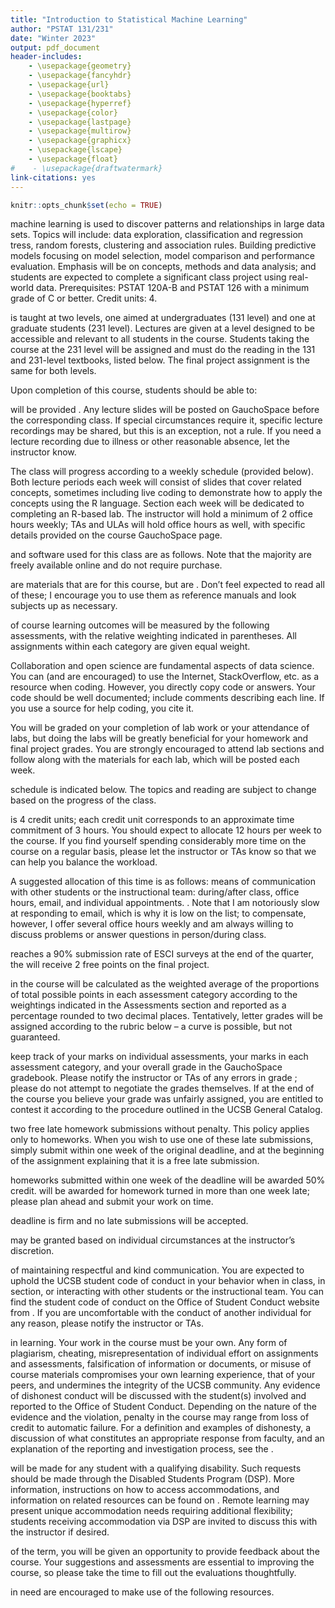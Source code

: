 ```yaml
---
title: "Introduction to Statistical Machine Learning"
author: "PSTAT 131/231"
date: "Winter 2023"
output: pdf_document
header-includes:
    - \usepackage{geometry}
    - \usepackage{fancyhdr}
    - \usepackage{url}
    - \usepackage{booktabs}
    - \usepackage{hyperref}
    - \usepackage{color}
    - \usepackage{lastpage}
    - \usepackage{multirow}
    - \usepackage{graphicx}
    - \usepackage{lscape}
    - \usepackage{float}
#    - \usepackage{draftwatermark}
link-citations: yes
---
```


```r
knitr::opts_chunk$set(echo = TRUE)
```

<!-- \documentclass[11pt]{article} -->
<!-- \usepackage[left=1in,top=1in,right=1in,bottom=1in,headheight=14pt]{geometry} -->
<!-- \usepackage{fancyhdr} -->
<!-- \usepackage{url} -->
<!-- \usepackage{booktabs} -->
<!-- \usepackage{hyperref} -->
<!-- \usepackage{color} -->
<!-- \usepackage{lastpage} -->
<!-- \usepackage{multirow} -->
<!-- \usepackage{graphicx} -->
<!-- \usepackage{lscape} -->
<!-- \hypersetup{colorlinks=true, urlcolor=blue} -->

<!-- \title{Introduction to Statistical Machine Learning} -->
<!-- \author{PSTAT 131/231} -->
<!-- \date{Winter 2022} -->

\pagestyle{fancy}
\lhead{Winter 2023}
\chead{}
\rhead{131/231 Syllabus}
\lfoot{}
\cfoot{\small \thepage}
\rfoot{}

<!-- \begin{document} -->
<!-- \maketitle -->
\begin{center}
\begin{tabular}{ll}
\textsc{Instructor:} &Dr. Katie Coburn (\href{mailto:katie\_m\_coburn@ucsb.edu}{\texttt{katie\_m\_coburn@ucsb.edu}}) \\
\textsc{Teaching Assistants:} &Hanmo Li (\href{mailto:hanmo@pstat.ucsb.edu}{\texttt{hanmo@pstat.ucsb.edu}})\\
    &Lihao Xiao (\href{mailto:lihao@pstat.ucsb.edu}{\texttt{lihao@pstat.ucsb.edu}}) \\
    %&Minwoo Park (\href{mailto:minwoo@pstat.ucsb.edu}{\texttt{minwoo@pstat.ucsb.edu}}) \\
\textsc{Lecture:} &TR 12:30 - 1:45 pm Buchanan 1930 \\
\textsc{Sections:}
&T 5:00 - 5:50 pm PHELP 1513 \textsc{Li} \\
&W 8:00 - 8:50 am PHELP 1513 \textsc{Xiao} \\
&W 9:00 - 9:50 am PHELP 1513 \textsc{Xiao} \\
&W 12:00 - 12:50 pm PHELP 1525 \textsc{Li} \\
\end{tabular}
\end{center}

\section*{Course information}

\subsection*{Description}
\textsc{Statistical} machine learning is used to discover patterns and relationships in large data sets. Topics will include: data exploration, classification and regression tress, random forests, clustering and association rules. Building predictive models focusing on model selection, model comparison and performance evaluation. Emphasis will be on concepts, methods and data analysis; and students are expected to complete a significant class project using real-world data. Prerequisites: PSTAT 120A-B and PSTAT 126 with a minimum grade of C or better. Credit units: 4.

\vskip6pt\noindent \textsc{This course} is taught at two levels, one aimed at undergraduates (131 level) and one at graduate students (231 level). Lectures are given at a level designed to be accessible and relevant to all students in the course. Students taking the course at the 231 level will be assigned \textbf{additional homework questions} and must do the reading in \textbf{both} the 131 and 231-level textbooks, listed below. The final project assignment is the same for both levels.

\subsection*{Learning Outcomes}
Upon completion of this course, students should be able to:
\begin{enumerate}
    \item \textsc{Explain} the common statistical learning techniques conceptually and characterize some of
them mathematically;
    \item \textsc{Describe and discuss} the pros and cons of the common statistical learning methods;
    \item \textsc{Use R}, the \textit{tidyverse}, and \textit{tidymodels} effectively for exploratory data analysis, model fitting, and visualization.
\end{enumerate}

\subsection*{Format}
<!-- \textsc{The first two weeks} of the course are online only. Lectures will be synchronous over Zoom (at the address above). Any lecture slides will be posted on GauchoSpace before class. All \textbf{lectures will be recorded} and uploaded. -->

\textsc{Lectures} will be provided \textbf{in person only}. Any lecture slides will be posted on GauchoSpace before the corresponding class. If special circumstances require it, specific lecture recordings may be shared, but this is an exception, not a rule. If you need a lecture recording due to illness or other reasonable absence, let the instructor know.

<!-- \vskip6pt\noindent If/when classes are held in person, every class will be \textbf{simultaneously} streamed live on Zoom (at the address above), so that students can either attend remotely or physically in person. The stream \textbf{will be recorded} and uploaded. This is offered so that students who cannot physically attend \textbf{for any reason} have the option to attend class virtually without penalty. -->

\vskip6pt\noindent The class will progress according to a weekly schedule (provided below). Both lecture periods each week will consist of slides that cover related concepts, sometimes including live coding to demonstrate how to apply the concepts using the R language. Section each week will be dedicated to completing an R-based lab. The instructor will hold a minimum of 2 office hours weekly; TAs and ULAs will hold office hours as well, with specific details provided on the course GauchoSpace page.

<!-- \newpage -->
\subsection*{Required Materials}
\textsc{The books} and software used for this class are as follows. Note that the majority are freely available online and do not require purchase.

\begin{itemize}
    \item \textbf{Required for PSTAT 131 students}: \textit{An Introduction to Statistical Learning with Applications in R} (or ISLR), by G. James, D. Witten, T. Hastie, R. Tibshirani. Available: \href{https://www.statlearning.com/}{https://www.statlearning.com/}
    \item \textbf{Required for PSTAT 231 students}: \textit{The Elements of Statistical Learning: Data Mining, Inference, and Prediction} (or ESL), by T. Hastie, R. Tibshirani, J. Friedman. Available: \href{https://hastie.su.domains/ElemStatLearn/}{https://hastie.su.domains/ElemStatLearn/}
    \item \textbf{Required for all}:
    \begin{itemize}
        \item The R statistical environment version 4.1.2, available here: \href{https://www.r-project.org/}{https://www.r-project.org/}
        \item The RStudio IDE (integrated development environment) Desktop version. Available: \href{https://www.rstudio.com/products/rstudio/download/#download}{https://www.rstudio.com/} 
    \end{itemize}
\end{itemize}

\subsection*{Supplemental Materials}
\textsc{The following} are materials that are \textbf{not required} for this course, but are \textbf{recommended}. Don't feel expected to read all of these; I encourage you to use them as reference manuals and look subjects up as necessary.

\begin{itemize}
    \item \textit{R for Data Science}, by H. Wickham, G. Grolemund. Available: \href{https://r4ds.had.co.nz/index.html}{https://r4ds.had.co.nz/index.html}
    \item \textit{The StatQuest Illustrated Guide to Machine Learning}, by Josh Starmer. Available \href{https://www.amazon.com/dp/B0BLM4TLPY}{on Amazon}: \$27 for paperback. Based on videos available free at \href{https://www.youtube.com/\@statquest}{https://www.youtube.com/\@statquest}
    \item \textit{Supervised Machine Learning for Text Analysis in R}, by E. Hvitfeldt and J. Silge. Available: \href{https://smltar.com/}{https://smltar.com/}
    \item \textit{Feature Engineering and Selection}, by M. Kuhn and K. Johnson. Available: \href{http://www.feat.engineering/}{http://www.feat.engineering/}
\end{itemize}

<!-- \newpage -->
\subsection*{Assessments}
\textsc{Your attainment} of course learning outcomes will be measured by the following assessments, with the relative weighting indicated in parentheses. All assignments within each category are given equal weight.

\vskip6pt\noindent Collaboration and open science are fundamental aspects of data science. You can (and are encouraged) to use the Internet, StackOverflow, etc. as a resource when coding. However, you \textbf{should not} directly copy code or answers. Your code should be well documented; include comments describing each line. If you use a source for help coding, you \textbf{must} cite it.

\vskip6pt\noindent You will \textbf{not} be graded on your completion of lab work or your attendance of labs, but doing the labs will be greatly beneficial for your homework and final project grades. You are strongly encouraged to attend lab sections and follow along with the materials for each lab, which will be posted each week.

\begin{itemize}
\item \textbf{Homework} (50\%). Homework is assigned \textbf{every week} and is due by Sundays at 11:59 PM PDT.  Each homework is worth 50 points.  One homework is assigned each week, except for the last week, for a total of \textbf{nine} homework assignments. Your \textbf{lowest} homework score will be dropped.

\item \textbf{Final Project} (50\%). The final project is a significant portion of the class and allows students to demonstrate their understanding of the material by working with a data set of their own choosing. Each student should begin thinking about their project and looking for a data set immediately; a page on GauchoSpace provides a list of possible resources. You'll receive a lot of guidance about the project over the course of the quarter.

\vskip6pt\noindent The project will require a large amount of work and cannot be satisfactorily completed in only a day (or even a week). You are \textbf{strongly advised} to work on it in stages throughout the quarter. See GauchoSpace for more detailed instructions, a rubric, and several examples of exemplary past projects.
\end{itemize}

\subsection*{Course Schedule}
\textsc{The weekly} schedule is indicated below. The topics and reading are subject to change based on the progress of the class.

\begin{table}[]
\begin{tabular}{@{}llll@{}}
\toprule
                & \textbf{Topic}        & \textbf{Assignment}                                            & \textbf{Project Stage} \\ \midrule
\textbf{Week 1} & Intro to ML           & Data Memo                                                               & Pick topic             \\
\textbf{Week 2} & Linear regression     & Homework 1 & Find data              \\
\textbf{Week 3} & Logistic regression   & Homework 2                                                     & Tidy data              \\
\textbf{Week 4} & Discriminant analysis & Homework 3                                                     & EDA                    \\
\textbf{Week 5} & Regularization        & Homework 4                                                     & Run models             \\
\textbf{Week 6} & Tree-based methods    & Homework 5                                                     &                        \\
\textbf{Week 7} & Clustering            & Homework 6                                                     & Write-up               \\
\textbf{Week 8} & SVMs                  &                                                                & Edits                  \\
\textbf{Week 9} & Neural networks       & Final Project                                                  & Final draft            \\ \bottomrule
\end{tabular}
\end{table}

\begin{table}[H]
\resizebox{\textwidth}{!}{%
\begin{tabular}{|c|l|l|c|c|c|}
\hline
\textbf{Week} & \multicolumn{1}{c|}{\textbf{Date}} & \multicolumn{1}{c|}{\textbf{Topic}} & \textbf{Reading} & \textbf{Assignments} & \textbf{Final Project Stage} \\ \hline
\multirow{2}{*}{\textbf{Week 1}} & Mar. 29 & \begin{tabular}[c]{@{}l@{}}Introduction \&\\ basics of ML\end{tabular} & Ch 1 ISLR \& ESL & \multirow{2}{*}{Homework 1} & \multirow{2}{*}{\begin{tabular}[c]{@{}c@{}}Decide on topic\\ \\ and locate data \\ set(s)\end{tabular}} \\ \cline{2-4}
 & Mar. 31 & Exploratory data analysis &  &  &  \\ \hline
\multirow{2}{*}{\textbf{Week 2}} & Apr. 5 & Bias-variance tradeoff & Ch. 2 ISLR \& ESL & \multirow{2}{*}{Homework 2} & \multirow{4}{*}{Load and tidy data} \\ \cline{2-4}
 & Apr. 7 & Linear regression & Ch. 3 ISLR \& ESL &  &  \\ \cline{1-5}
\multirow{2}{*}{\textbf{Week 3}} & Apr. 12 & Logistic regression & Ch. 4 ISLR \& ESL & \multirow{2}{*}{Homework 3} &  \\ \cline{2-4}
 & Apr. 14 & More on linear \& logistic &  &  &  \\ \hline
\multirow{2}{*}{\textbf{Week 4}} & Apr. 19 & Resampling methods & Ch. 5 ISLR, 7 ESL & \multirow{2}{*}{Homework 4} & \multirow{4}{*}{\begin{tabular}[c]{@{}c@{}}Run and write up descriptive\\ analyses\end{tabular}} \\ \cline{2-4}
 & Apr. 21 & Discriminant analysis & Ch. 4 ISLR \& ESL &  &  \\ \cline{1-5}
\multirow{2}{*}{\textbf{Week 5}} & Apr. 26 & Discriminant analysis cont. &  & \multirow{2}{*}{Homework 5} &  \\ \cline{2-4}
 & Apr. 28 & Linear model selection & Ch. 6 ISLR \& ESL &  &  \\ \hline
\multirow{2}{*}{\textbf{Week 6}} & May 3 & Regularization & Ch. 5 ESL & \multirow{2}{*}{Homework 6} & \multirow{8}{*}{\begin{tabular}[c]{@{}c@{}}Run models\\ \\ \\ Write up results\\ \\ Work on draft \\ of paper\end{tabular}} \\ \cline{2-4}
 & May 5 & Beyond linearity & Ch. 7 ISLR, 9 ESL &  &  \\ \cline{1-5}
\multirow{2}{*}{\textbf{Week 7}} & May 10 & Decision trees & Ch. 8.1 ISLR & \multirow{2}{*}{Homework 7} &  \\ \cline{2-4}
 & May 12 & Tree-based methods & Ch. 8.2 - 8.3 ISLR, 10 ESL &  &  \\ \cline{1-5}
\multirow{2}{*}{\textbf{Week 8}} & May 17 & K-means & Ch. 12.4 ISLR, 14 ESL & \multirow{2}{*}{Homework 8} &  \\ \cline{2-4}
 & May 19 & Hierarchical clustering &  &  &  \\ \cline{1-5}
\multirow{2}{*}{\textbf{Week 9}} & May 24 & PCA &  & \multirow{2}{*}{Homework 9} &  \\ \cline{2-4}
 & May 26 & SVM (I) & Ch. 9 ISLR, 12 ESL &  &  \\ \hline
\multirow{2}{*}{\textbf{Week 10}} & May 31 & SVM (II) &  & \multirow{2}{*}{} & \multirow{2}{*}{\begin{tabular}[c]{@{}c@{}}Make edits\\ \\ Begin final draft\end{tabular}} \\ \cline{2-4}
 & June 2 & Neural networks & Ch. 10 ISLR, 11 ESL &  &  \\ \hline
 & June 6 &  &  & Final Project Due &  \\ \hline
\end{tabular}%
}
\end{table}

\subsection*{Time Commitment}
\textsc{The course} is 4 credit units; each credit unit corresponds to an approximate time commitment of 3 hours. You should expect to allocate 12 hours per week to the course. If you find yourself spending considerably more time on the course on a regular basis, please let the instructor or TAs know so that we can help you balance the workload.

\noindent A suggested allocation of this time is as follows: 
\begin{itemize}
    \item Reading and class time: 3 hours (25\%)
    \item Homework: 4.5 hours (37.5\%)
    \item Sections: 1 hour (8.3\%)
    \item Final project: 4.5 hours (37.5\%)
\end{itemize}

<!-- %\newpage -->
\section*{Course Policies}

\subsection*{Communication}
\textsc{There are four} means of communication with other students or the instructional team: during/after class, office hours, email, and individual appointments. \textbf{Please use them in that order}. Note that I am notoriously slow at responding to email, which is why it is low on the list; to compensate, however, I offer several office hours weekly and am always willing to discuss problems or answer questions in person/during class.
\begin{enumerate}

    \item \textbf{During/after class}. The easiest guaranteed way to contact me is to come up after class and say hello, or to raise your hand and ask a question during class.
    
    \item \textbf{Office hours}. Office hours are offered at a minimum of twice weekly. I offer 4 office hours a week, and the other(s) are held by various combinations of TAs or ULAs. These are opportunities to interact informally, ask questions, and discuss course material or assignments.
    
    \item \textbf{Email}. Please use email with discernment for simple communication. A response is guaranteed within 48 weekday hours (so if you email on Friday afternoon, you may not receive a reply until Tuesday afternoon). If your message is time-sensitive, please indicate so in the subject, and I will do my best to respond promptly.

    \item \textbf{Appointment}. You can schedule individual 20-minute appointments with me as needed. These appointments may be either on Zoom or in person. This mode of communication is best suited to more complex or nuanced communication regarding personal matters. If you schedule an appointment, you will be prompted to indicate what you wish to discuss. 
\end{enumerate}

\subsection*{Extra Credit} 
\textsc{If the class} reaches a 90\% submission rate of ESCI surveys at the end of the quarter, the \textbf{entire class} will receive 2 free points on the final project.

<!-- %\newpage -->
\subsection*{Grades} 
\textsc{Your overall grade} in the course will be calculated as the weighted average of the proportions of total possible points in each assessment category according to the weightings indicated in the Assessments section and reported as a percentage rounded to two decimal places. Tentatively, letter grades will be assigned according to the rubric below -- a curve is possible, but not guaranteed.

\begin{center}
\begin{tabular}{lr}
    A+ &100\% \\
    A &93\% -- 99.99\%  \\
    A- &90\% -- 92.99\% \\
    B+ &87\% -- 89.99\% \\
    B &83\% -- 86.99\% \\
    B- &80\% -- 82.99\% \\
    C+ &77\% -- 79.99\% \\
    C &73\% -- 76.99\% \\
    C- &70\% -- 72.99\% \\
    D+ &67\% -- 69.99\% \\
    D &60\% -- 66.99\% \\
    F &0\% -- 59.99\%
\end{tabular}
\end{center}

\noindent \textsc{You can} keep track of your marks on individual assessments, your marks in each assessment category, and your overall grade in the GauchoSpace gradebook. Please notify the instructor or TAs of any errors in grade \textit{entry}; please do not attempt to negotiate the grades themselves. If at the end of the course you believe your grade was unfairly assigned, you are entitled to contest it according to the procedure outlined \href{https://my.sa.ucsb.edu/catalog/Current/AcademicPoliciesProcedures/ContestedGrades.aspx}{here} in the UCSB General Catalog.


\subsection*{Deadlines} 
\textsc{You receive} two free late homework submissions without penalty. This policy applies only to homeworks. When you wish to use one of these late submissions, simply submit within one week of the original deadline, and \textbf{add a note} at the beginning of the assignment explaining that it is a free late submission.

\vskip6pt\noindent \textsc{Non-exempted} homeworks submitted within one week of the deadline will be awarded 50\% credit. \textbf{No credit} will be awarded for homework turned in more than one week late; please plan ahead and submit your work on time.

\vskip6pt\noindent \textsc{The final project} deadline is firm and no late submissions will be accepted.

\subsection*{Extensions} 
\textsc{Extensions} may be granted based on individual circumstances at the instructor's discretion.

\subsection*{Conduct} 
\textsc{Please be mindful} of maintaining respectful and kind communication.  You are expected to uphold the UCSB student code of conduct in your behavior when in class, in section, or interacting with other students or the instructional team. You can find the student code of conduct on the Office of Student Conduct website from \href{http://studentconduct.sa.ucsb.edu/policies-procedures}{this page}. If you are uncomfortable with the conduct of another individual for any reason, please notify the instructor or TAs.

\subsection*{Academic Integrity} 
\textsc{Please maintain integrity} in learning. Your work in the course must be your own. Any form of plagiarism, cheating, misrepresentation of individual effort on assignments and assessments, falsification of information or documents, or misuse of course materials compromises your own learning experience, that of your peers, and undermines the integrity of the UCSB community. Any evidence of dishonest conduct will be discussed with the student(s) involved and reported to the Office of Student Conduct. Depending on the nature of the evidence and the violation, penalty in the course may range from loss of credit to automatic failure. For a definition and examples of dishonesty, a discussion of what constitutes an appropriate response from faculty, and an explanation of the reporting and investigation process, see the \href{https://studentconduct.sa.ucsb.edu/academic-integrity}{OSC page on academic integrity}. 

\subsection*{Accommodations} 
\textsc{Reasonable accommodations} will be made for any student with a qualifying disability. Such requests should be made through the Disabled Students Program (DSP). More information, instructions on how to access accommodations, and information on related resources can be found on \href{https://dsp.sa.ucsb.edu/}{DSP website}. Remote learning may present unique accommodation needs requiring additional flexibility; students receiving accommodation via DSP are invited to discuss this with the instructor if desired.

\subsection*{Student Evaluations} 
\textsc{Toward the end} of the term, you will be given an opportunity to provide feedback about the course. Your suggestions and assessments are essential to improving the course, so please take the time to fill out the evaluations thoughtfully. 

\subsection*{Student Resources}
\textsc{Any students} in need are encouraged to make use of the following resources.

\begin{itemize}
    \item Financial Crisis Response Team \\ 
    \href{https://food.ucsb.edu/about/committees/financial-crisis-response-team}{https://food.ucsb.edu/about/committees/financial-crisis-response-team}
    \item Food Security and Basic Needs (Food, Housing, Technology) Advising Center \\
    \href{https://food.ucsb.edu/resources/basic-needs-advocates}{https://food.ucsb.edu/resources/basic-needs-advocates}
    \item Undocumented Student Services \\
    \href{http://www.sa.ucsb.edu/dreamscholars/home}{http://www.sa.ucsb.edu/dreamscholars/home}
    \item Campus Advocacy, Resources, and Education (CARE) \\
    \href{https://care.ucsb.edu/}{https://care.ucsb.edu/} \\
    24/7 Confidential Phone: (805) 893-4613
    \item The Trevor Project \\  \href{https://www.thetrevorproject.org/}{https://www.thetrevorproject.org/}
    \item Counseling and Psychological Services (CAPS) \\ 
    \href{https://caps.sa.ucsb.edu/}{https://caps.sa.ucsb.edu/} \\
    24/7 Counselors: (805) 893-4411, press 2
\end{itemize}
